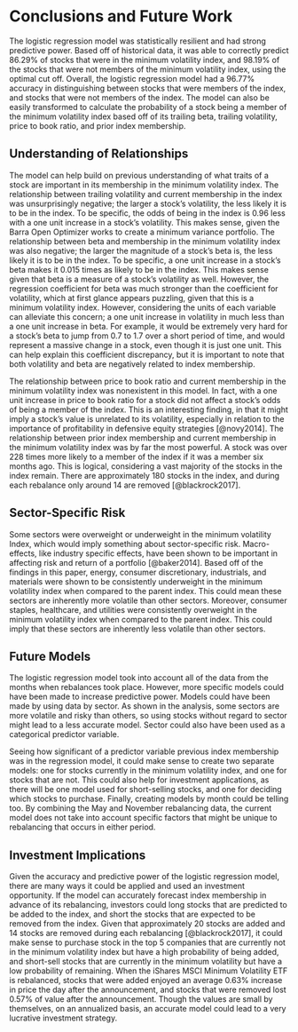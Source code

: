 # Conclusions and Future Work
The logistic regression model was statistically resilient and had strong predictive power. Based off of historical data, it was able to correctly predict 86.29% of stocks that were in the minimum volatility index, and 98.19% of the stocks that were not members of the minimum volatility index, using the optimal cut off. Overall, the logistic regression model had a 96.77% accuracy in distinguishing between stocks that were members of the index, and stocks that were not members of the index. The model can also be easily transformed to calculate the probability of a stock being a member of the minimum volatility index based off of its trailing beta, trailing volatility, price to book ratio, and prior index membership. 

## Understanding of Relationships 
The model can help build on previous understanding of what traits of a stock are important in its membership in the minimum volatility index. The relationship between trailing volatility and current membership in the index was unsurprisingly negative; the larger a stock’s volatility, the less likely it is to be in the index. To be specific, the odds of being in the index is 0.96 less with a one unit increase in a stock’s volatility. This makes sense, given the Barra Open Optimizer works to create a minimum variance portfolio. The relationship between beta and membership in the minimum volatility index was also negative; the larger the magnitude of a stock’s beta is, the less likely it is to be in the index. To be specific, a one unit increase in a stock’s beta makes it 0.015 times as likely to be in the index. This makes sense given that beta is a measure of a stock’s volatility as well. However, the regression coefficient for beta was much stronger than the coefficient for volatility, which at first glance appears puzzling, given that this is a minimum volatility index. However, considering the units of each variable can alleviate this concern; a one unit increase in volatility in much less than a one unit increase in beta. For example, it would be extremely very hard for a stock’s beta to jump from 0.7 to 1.7 over a short period of time, and would represent a massive change in a stock, even though it is just one unit. This can help explain this coefficient discrepancy, but it is important to note that both volatility and beta are negatively related to index membership.

The relationship between price to book ratio and current membership in the minimum volatility index was nonexistent in this model. In fact, with a one unit increase in price to book ratio for a stock did not affect a stock’s odds of being a member of the index. This is an interesting finding, in that it might imply a stock’s value is unrelated to its volatility, especially in relation to the importance of profitability in defensive equity strategies [@novy2014]. The relationship between prior index membership and current membership in the minimum volatility index was by far the most powerful. A stock was over 228 times more likely to a member of the index if it was a member six months ago. This is logical, considering a vast majority of the stocks in the index remain. There are approximately 180 stocks in the index, and during each rebalance only around 14 are removed [@blackrock2017]. 

## Sector-Specific Risk
Some sectors were overweight or underweight in the minimum volatility Index, which would imply something about sector-specific risk. Macro-effects, like industry specific effects, have been shown to be important in affecting risk and return of a portfolio [@baker2014]. Based off of the findings in this paper, energy, consumer discretionary, industrials, and materials were shown to be consistently underweight in the minimum volatility index when compared to the parent index. This could mean these sectors are inherently more volatile than other sectors. Moreover, consumer staples, healthcare, and utilities were consistently overweight in the minimum volatility index when compared to the parent index. This could imply that these sectors are inherently less volatile than other sectors.

## Future Models
The logistic regression model took into account all of the data from the months when rebalances took place. However, more specific models could have been made to increase predictive power. Models could have been made by using data by sector. As shown in the analysis, some sectors are more volatile and risky than others, so using stocks without regard to sector might lead to a less accurate model. Sector could also have been used as a categorical predictor variable.

Seeing how significant of a predictor variable previous index membership was in the regression model, it could make sense to create two separate models: one for stocks currently in the minimum volatility index, and one for stocks that are not. This could also help for investment applications, as there will be one model used for short-selling stocks, and one for deciding which stocks to purchase. Finally, creating models by month could be telling too. By combining the May and November rebalancing data, the current model does not take into account specific factors that might be unique to rebalancing that occurs in either period. 

## Investment Implications  
Given the accuracy and predictive power of the logistic regression model, there are many ways it could be applied and used an investment opportunity. If the model can accurately forecast index membership in advance of its rebalancing, investors could long stocks that are predicted to be added to the index, and short the stocks that are expected to be removed from the index. Given that approximately 20 stocks are added and 14 stocks are removed during each rebalancing [@blackrock2017], it could make sense to purchase stock in the top 5 companies that are currently not in the minimum volatility index but have a high probability of being added, and short-sell stocks that are currently in the minimum volatility but have a low probability of remaining. When the iShares MSCI Minimum Volatility ETF is rebalanced, stocks that were added enjoyed an average 0.63% increase in price the day after the announcement, and stocks that were removed lost 0.57% of value after the announcement. Though the values are small by themselves, on an annualized basis, an accurate model could lead to a very lucrative investment strategy. 
